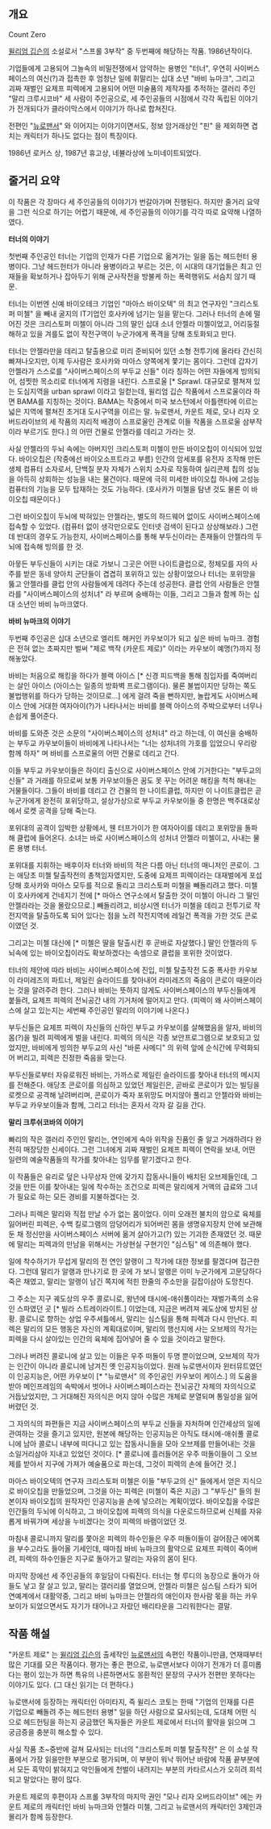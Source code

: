 == 개요 ==
Count Zero

[[윌리엄 깁슨]]의 소설로서 "스프롤 3부작" 중 두번째에 해당하는 작품. 1986년작이다.

기업들에게 고용되어 그늘속의 비밀전쟁에서 암약하는 용병인 "터너", 우연히 사이버스페이스의 여신(?)과 접촉한 후 엄청난 일에 휘말리는 십대 소년 "바비 뉴마크", 그리고 괴짜 재벌인 요제프 피렉에게 고용되어 어떤 미술품의 제작자를 추적하는 갤러리 주인 "말리 크루시코바" 세 사람이 주인공으로, 세 주인공들의 시점에서 각각 독립된 이야기가 전개되다가 클라이막스에서 이야기가 하나로 합쳐진다.

전편인 "[[뉴로맨서]]" 와 이어지는 이야기이면서도, 정보 암거래상인 "핀" 을 제외하면 겹치는 캐릭터가 하나도 없다는 점이 특징이다.

1986년 로커스 상, 1987년 휴고상, 네뷸라상에 노미네이트되었다.

== 줄거리 요약 ==

이 작품은 각 장마다 세 주인공들의 이야기가 번갈아가며 진행된다. 하지만 줄거리 요약을 그런 식으로 하기는 어렵기 때문에, 세 주인공들의 이야기를 각각 따로 요약해 나열하였다.


'''터너의 이야기'''

첫번째 주인공인 터너는 기업의 인재가 다른 기업으로 옮겨가는 일을 돕는 헤드헌터 용병이다. 그냥 헤드헌터가 아니라 용병이라고 부르는 것은, 이 시대의 대기업들은 최고 인재들을 확보하거나 잡아두기 위해 군사작전을 방불케 하는 폭력행위도 서슴치 않기 때문. 

터너는 이번엔 신예 바이오테크 기업인 "마아스 바이오텍" 의 최고 연구자인 "크리스토퍼 미첼" 을 빼내 굴지의 IT기업인 호사카에 넘기는 일을 맡는다. 그러나 터너의 손에 떨어진 것은 크리스토퍼 미첼이 아니라 그의 딸인 십대 소녀 안젤라 미첼이었고, 어리둥절해하고 있을 겨를도 없이 작전구역이 누군가에게 폭격을 당해 초토화되고 만다.

터너는 안젤라만을 데리고 탈출용으로 미리 준비되어 있던 소형 전투기에 올라타 간신히 빠져나오지만, 이제 두사람은 호사카와 마아스 양쪽에게 쫓기는 몸이다. 그런데 갑자기 안젤라가 스스로를 "사이버스페이스의 부두교 신들" 이라 칭하는 어떤 자들에게 빙의되어, 섬찟한 목소리로 터너에게 지령을 내린다. 스프로울 [* Sprawl. 대규모로 펼쳐져 있는 도심지역을 urban sprawl 이라고 일컫는데, 윌리엄 깁슨 작품에서 스프로울이라 하면 BAMA를 지칭하는 것이다. BAMA는 작중에서 미국 보스턴에서 아틀랜타에 이르는 넓은 지역에 펼쳐진 초거대 도시구역을 이르는 말. 뉴로맨서, 카운트 제로, 모나 리자 오버드라이브의 세 작품의 지리적 배경이 스프로울인 관계로 이들 작품을 스프로울 삼부작이라 부르기도 한다.] 의 어떤 건물로 안젤라를 데리고 가라는 것.

사실 안젤라의 두뇌 속에는 아버지인 크리스토퍼 미첼이 만든 바이오칩이 이식되어 있었다. 바이오칩은 (작중에선 바이오소프트라고 부름) 인간의 암세포를 유전자 조작해 만든 생체 컴퓨터 소자로서, 단백질 분자 자체가 스위치 소자로 작동하여 실리콘제 칩의 성능을 아득히 상회하는 성능을 내는 물건이다. 때문에 극히 미세한 바이오칩 하나에 고성능 컴퓨터의 기능을 모두 탑재하는 것도 가능하다. (호사카가 미첼을 탐낸 것도 물론 이 바이오칩 때문이다.)

그런 바이오칩이 두뇌에 박혀있는 안젤라는, 별도의 하드웨어 없이도 사이버스페이스에 접속할 수 있었다. (컴퓨터 없이 생각만으로도 인터넷 검색이 된다고 상상해보라.) 그런데 반대의 경우도 가능한지, 사이버스페이스를 통해 부두신이라는 존재들이 안젤라의 두뇌에 접속해 빙의를 한 것.

아뭏든 부두신들이 시키는 대로 가보니 그곳은 어떤 나이트클럽으로, 정체모를 자의 사주를 받은 동네 양아치 군단들이 겹겹히 포위하고 있는 상황이었으나 터너는 포위망을 뚫고 안젤라를 클럽 안의 사람들에게 데려다 주는데 성공한다. 클럽 안의 사람들은 안젤라를 "사이버스페이스의 성처녀" 라 부르며 숭배하는 이들, 그리고 그들과 함께 하는 십대 소년인 바비 뉴마크였다.


'''바비 뉴마크의 이야기'''

두번째 주인공은 십대 소년으로 엘리트 해커인 카우보이가 되고 싶은 바비 뉴마크. 경험은 전혀 없는 초짜지만 벌써 "제로 백작 (카운트 제로)" 이라는 카우보이 예명(?)까지 정해놓았다. 

바비는 처음으로 해킹을 하다가 블랙 아이스 [* 신경 피드백을 통해 침입자를 죽여버리는 살인 아이스 (아이스는 일종의 방화벽 프로그램이다). 물론 불법이지만 당하는 쪽도 불법행위를 하다가 당하는 것이므로...] 에게 걸려 죽을 뻔하지만, 놀랍게도 사이버스페이스 안에 거대한 여자아이(?)가 나타나서는 바비를 블랙 아이스의 주박으로부터 너무나 손쉽게 풀어준다.

바비를 도와준 것은 소문의 "사이버스페이스의 성처녀" 라고 하는데, 이 여신을 숭배하는 부두교 카우보이들이 바비에게 나타나서는 "너는 성처녀의 가호를 입었으니 우리랑 함께 하자" 며 바비를 스프로울의 어떤 건물로 데리고 간다. 

이들 부두교 카우보이들은 하이티 출신으로 사이버스페이스 안에 기거한다는 "부두교의 신들" 과 거래를 하므로써 보통 카우보이들은 꿈도 못 꾸는 어려운 해킹을 척척 해내는 거물들이다. 그들이 바비를 데리고 간 건물의 한 나이트클럽, 하지만 이 나이트클럽은 곧 누군가에게 완전히 포위당하고, 설상가상으로 부두교 카우보이들 중 한명은 백주대로상에서 로켓 공격을 당해 죽는다.

포위대의 공격이 임박한 상황에서, 웬 터프가이가 한 여자아이를 데리고 포위망을 돌파해 클럽에 들어온다. 소녀는 바로 사이버스페이스의 성처녀 안젤라 미첼이고, 사내는 물론 용병 터너. 

포위대를 지휘하는 배후이자 터너와 바비의 적은 다름 아닌 터너의 매니저인 콘로이. 그는 애당초 미첼 탈출작전의 총책임자였지만, 도중에 요제프 피렉이라는 대재벌에게 포섭당해 호사카와 마아스 모두를 적으로 돌리고 크리스토퍼 미첼을 빼돌리려고 했다. 미첼이 호사카에게 건네지기 전에 [* 마아스 연구소에서 탈출한 것이 미첼이 아니라 그 딸인 안젤라라는 것을 몰랐으므로.]  빼돌리려고, 비상시엔 터너가 미첼을 데리고 전투기로 작전지역을 탈출하도록 되어 있다는 점을 노려 작전지역에 레일건 폭격을 가한 것도 콘로이였던 것.

그리고는 미첼 대신에 [* 미첼은 딸을 탈출시킨 후 곧바로 자살했다.] 딸인 안젤라의 두뇌속에 있는 바이오칩이라도 확보하겠다는 속셈으로 클럽을 포위한 것이었다.

터너의 제안에 따라 바비는 사이버스페이스에 진입, 미첼 탈출작전 도중 폭사한 카우보이 라미레즈의 파트너, 제일린 슬라이드를 찾아내어 라미레즈의 죽음이 콘로이 때문이라는 것을 알려주려 한다. 그러나 바비는 뜻하지 않게도 사이버스페이스의 부두신들에게 붙들려, 요제프 피렉의 전뇌공간 내의 기거처에 떨어지고 만다. (피렉이 왜 사이버스페이스에 살고 있는지는 세번째 주인공인 말리의 이야기에 나온다.)

부두신들은 요제프 피렉이 자신들의 신하인 부두교 카우보이를 살해했음을 알자, 바비의 몸(?)을 빌려 피렉에게 벌을 내린다. 피렉의 의식은 각종 보안프로그램으로 보호되고 있었지만, 바비에게 빙의한 부두교의 사신 "바론 사메디" 의 위력 앞에 순식간에 무력화되어 버리고, 피렉은 진정한 죽음을 맞는다.

부두신들로부터 자유로워진 바비는, 가까스로 제일린 슬라이드를 찾아내 터너의 메시지를 전해준다. 
애당초 콘로이를 의심하고 있었던 제일린은, 곧바로 콘로이가 있는 빌딩을 로켓으로 공격해 날려버리며, 콘로이가 죽자 포위망도 머지않아 풀리고 안젤라와 바비는 부두교 카우보이들과 함께, 그리고 터너는 혼자서 각자 갈 길을 간다.

''' 말리 크루쉬코바의 이야기 '''

빠리의 작은 갤러리 주인인 말리는, 연인에게 속아 위작을 진품인 줄 알고 거래하려다 완전히 매장당한 신세이다. 그런 그녀에게 괴짜 재벌인 요제프 피렉이 연락을 보내, 어떤 일련의 예술작품들의 작가를 찾아내는 임무를 맡기겠다고 한다.

이 작품들은 유리로 덮은 나무상자 안에 갖가지 잡동사니들이 배치된 오브제들인데, 그것을 만든 이를 찾아내는 일에 착수하는 조건으로 피렉은 말리에게 거액의 급료와 그녀가 필요로 하는 모든 경비를 지불하겠다는 것. 

그러나 피렉은 말리와 직접 만날 수가 없는 몸이었다. 이미 오래전 불치의 암으로 육체를 잃어버린 피렉은, 수백 킬로그램의 암덩어리가 되어버린 몸을 생명유지장치 안에 보관해둔 채 정신만을 사이버스페이스 서버에 옮겨 살아가고(?) 있는 기괴한 존재였던 것. 때문에 말리는 피렉과의 만남을 위해서는 가상현실 구현기인 "심스팀" 에 의존해야 했다.

일에 착수하기가 무섭게 말리의 전 연인 알랭이 그 작가에 대한 정보를 팔겠다며 접근한다. 그런데 말리가 알랭과 만나기로 한 곳에 가 보니 알랭은 이미 누군가에게 고문당하다 죽은 채였고, 말리는 알랭이 남긴 쪽지에 적힌 한줄의 주소만을 길잡이삼아 도망친다.

그 주소는 지구 궤도상의 우주 콜로니로, 왕년에 태시에-애쉬풀이라는 재벌가족의 소유인 스파였던 곳 [* 빌라 스트레이라이트.] 이었는데, 지금은 버려져 궤도상에 방치된 상황. 콜로니로 향하는 상업 우주셔틀에서, 말리는 심스팀을 통해 피렉과 다시 만난다. 피렉은 말리의 모든 행동은 자신의 계획대로이며, 말리의 행선지에 사는 오브제의 작가는 피렉을 다시 살아있는 인간의 육체에 집어넣어 줄 수 있을 것이라고 말한다.

그러나 버려진 콜로니에 살고 있는 이들은 우주 떠돌이 두명 뿐이었으며, 오브제의 작가는 인간이 아니라 콜로니에 남겨진 옛 인공지능이었다. 원래 뉴로맨서이자 윈터뮤트였던 이 인공지능은, 어떤 카우보이 [* "뉴로맨서" 의 주인공인 카우보이 케이스.] 의 도움을 받아 메인프레임의 속박에서 벗어나 사이버스페이스라는 전뇌공간 자체의 자의식으로 거듭났었지만, 그 거대해진 자의식은 머지 않아 수많은 개체로 분열되며 통일성을 잃어버렸던 것. 

그 자의식의 파편들은 지금 사이버스페이스의 부두교 신들을 자처하며 인간세상의 일에 관여하는 것을 즐기고 있지만, 원본에 해당하는 인공지능은 아직도 태시에-애쉬풀 콜로니에 남아 콜로니 내부에 떠다니고 있는 잡동사니들을 모아 오브제를 만들어내는 것을 소일거리삼아 지내고 있었던 것이다. [* 콜로니에 흘러들어온 우주 떠돌이들이 그 오브제를 받아서 지구에 가져가 예술품으로 파는데, 그것이 피렉의 손에 들어간 것.]

마아스 바이오텍의 연구자 크리스토퍼 미첼은 이들 "부두교의 신" 들에게서 얻은 지식으로 바이오칩을 만들었으며, 그것을 아는 피렉은 (미첼이 죽은 지금) 그 "부두신" 들의 원본이자 바이오칩의 원작자인 인공지능을 손에 넣으려는 계획이었다. 바이오칩을 수많은 인간들의 두뇌에 이식하고, 그 바이오칩에 피렉의 의식을 다운로드하므로써 신체를 자유롭게 바꿔가며 세상을 누비겠다는 것이 피렉의 바램이었던 것.

마침내 콜로니까지 말리를 쫓아온 피렉의 하수인들은 우주 떠돌이들이 걸어잠근 에어록을 부수고라도 들어올 기세인데, 때마침 바비 뉴마크의 활약으로 요제프 피렉이 죽어버려, 피렉의 하수인들은 지구로 돌아가고 말리는 자유의 몸이 된다.


마지막 장에선 세 주인공들의 후일담이 다뤄진다. 터너는 형 루디의 농장으로 돌아가 아들도 낳고 잘 살고 있고, 말리는 갤러리를 열었으며, 안젤라 미첼은 심스팀 스타가 되어 연예계에서 대활약중, 그리고 바비 뉴마크는 안젤라의 애인이자 한사람 몫을 하는 카우보이가 되었으면서도 자기가 태어나고 자랐던 배리타운을 그리워한다는 결말.

== 작품 해설 ==

"카운트 제로" 는 [[윌리엄 깁슨]]의 출세작인 [[뉴로맨서]]의 속편인 작품이니만큼, 연재때부터 많은 기대를 모은 작품이다. 평가는 좋은 편으로, 뉴로맨서보다 이야기 전개가 더 흥미롭다는 평이 있는가 하면 특유의 나른하면서도 몽환적인 문장의 구사가 전편만 못하다는 이야기도 있다. (그 대신 읽기는 더 편하다.)

뉴로맨서에 등장하는 캐릭터인 아미타지, 즉 윌리스 코토는 한때 "기업의 인재를 다른 기업으로 빼돌려 주는 헤드헌터 용병" 일을 하던 사람으로 묘사되는데, 도대체 어떤 식으로 헤드헌팅을 하는지 궁금했던 독자들은 카운트 제로에서 터너의 활약을 읽으며 그 궁금증을 충분히 해소할 수 있다.

사실 작품 초~중반에 걸쳐 묘사되는 터너의 "크리스토퍼 미첼 탈출작전" 은 이 소설 작품에서 가장 읽을만한 부분으로 평가되며, 이 부분이 워낙 뛰어난 바람에 작품 끝부분에서 모든 흑막이 밝혀지고 악인들에게 천벌이 내려지는 부분의 카타르시스가 오히려 희석되고 말았다는 평이 많다.

카운트 제로의 후편이자 스프롤 3부작의 마지막 권인 "모나 리자 오버드라이브" 에는 카운트 제로의 캐릭터인 바비 뉴마크와 안젤라 미첼, 그리고 뉴로맨서의 캐릭터인 3제인과 몰리가 함께 등장한다. 
